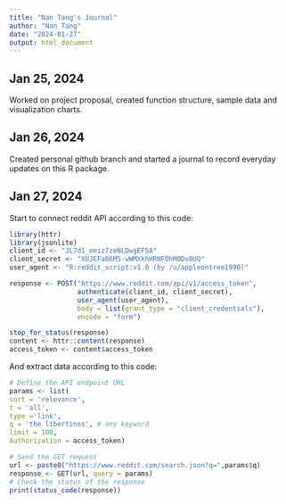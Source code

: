 ```yaml
---
title: "Nan Tang's Journal"
author: "Nan Tang"
date: "2024-01-27"
output: html_document
---
```

## Jan 25, 2024
Worked on project proposal, created function structure, sample data and visualization charts.

## Jan 26, 2024
Created personal github branch and started a journal to record everyday updates on this R package.

## Jan 27, 2024
Start to connect reddit API according to this code:
```r
library(httr)
library(jsonlite)
client_id <- "JL7d1_eeiz7zeNLDwgEF5A"
client_secret <- "XUJEFa86M5-wWMXkhHRNFOhMODv0UQ"
user_agent <- "R:reddit_script:v1.0 (by /u/appleontree1990)"

response <- POST("https://www.reddit.com/api/v1/access_token",
                 authenticate(client_id, client_secret),
                 user_agent(user_agent),
                 body = list(grant_type = "client_credentials"),
                 encode = "form")

stop_for_status(response)
content <- httr::content(response)
access_token <- content$access_token
```

And extract data according to this code:
```r
# Define the API endpoint URL
params <- list(
sort = 'relevance',
t = 'all',
type ='link',
q = 'the libertines', # any keyword
limit = 100,
Authorization = access_token)

# Send the GET request
url <- paste0("https://www.reddit.com/search.json?q=",params$q)
response <- GET(url, query = params)
# Check the status of the response
print(status_code(response))
```

